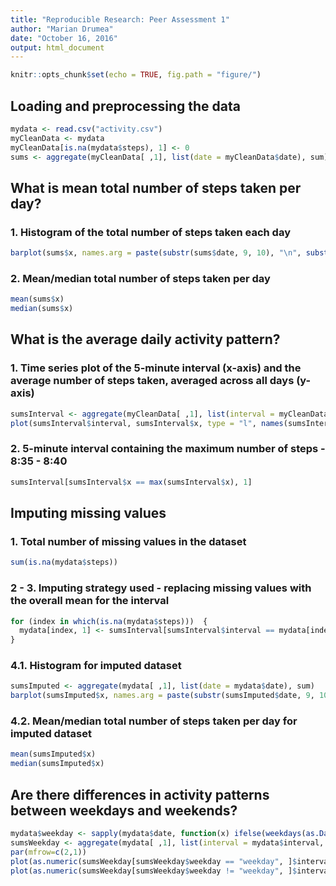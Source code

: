 ---
title: "Reproducible Research: Peer Assessment 1"
author: "Marian Drumea"
date: "October 16, 2016"
output: html_document
---

```{r setup, include=FALSE}
knitr::opts_chunk$set(echo = TRUE, fig.path = "figure/")
```

## Loading and preprocessing the data
```{r}
mydata <- read.csv("activity.csv")
myCleanData <- mydata
myCleanData[is.na(mydata$steps), 1] <- 0
sums <- aggregate(myCleanData[ ,1], list(date = myCleanData$date), sum)
```

## What is mean total number of steps taken per day?
### 1. Histogram of the total number of steps taken each day
```{r}
barplot(sums$x, names.arg = paste(substr(sums$date, 9, 10), "\n", substr(sums$date, 6, 7)), main = "Number of steps per day", xlab = "Date (DD/MM, all dates in 2012)", ylab = "Number of steps", cex.names = 0.75)
```

### 2. Mean/median total number of steps taken per day
```{r}
mean(sums$x)
median(sums$x)
```

## What is the average daily activity pattern?
### 1. Time series plot of the 5-minute interval (x-axis) and the average number of steps taken, averaged across all days (y-axis)
```{r}
sumsInterval <- aggregate(myCleanData[ ,1], list(interval = myCleanData$interval), mean)
plot(sumsInterval$interval, sumsInterval$x, type = "l", names(sumsInterval$interval), main = "Average Number of Steps Across All Days, by Interval", xlab = "Interval", ylab = "Number of Steps") #to finish
```

### 2. 5-minute interval containing the maximum number of steps - 8:35 - 8:40
```{r}
sumsInterval[sumsInterval$x == max(sumsInterval$x), 1]
```

## Imputing missing values
### 1. Total number of missing values in the dataset
```{r}
sum(is.na(mydata$steps))
```

### 2 - 3. Imputing strategy used - replacing missing values with the overall mean for the interval 
```{r}
for (index in which(is.na(mydata$steps)))  {
  mydata[index, 1] <- sumsInterval[sumsInterval$interval == mydata[index, 3], 2]
}
```

### 4.1. Histogram for imputed dataset 
```{r}
sumsImputed <- aggregate(mydata[ ,1], list(date = mydata$date), sum)
barplot(sumsImputed$x, names.arg = paste(substr(sumsImputed$date, 9, 10), "\n", substr(sumsImputed$date, 6, 7)), main = "Number of Steps per Day", xlab = "Date (DD/MM, all dates in 2012)", ylab = "Number of Steps", cex.names = 0.75)
```

### 4.2. Mean/median total number of steps taken per day for imputed dataset
```{r}
mean(sumsImputed$x)
median(sumsImputed$x)
```

## Are there differences in activity patterns between weekdays and weekends?
```{r}
mydata$weekday <- sapply(mydata$date, function(x) ifelse(weekdays(as.Date(x), abbreviate = TRUE) %in% c("Sat", "Sun"), "weekend", "weekday"))
sumsWeekday <- aggregate(mydata[ ,1], list(interval = mydata$interval, weekday = mydata$weekday), mean)
par(mfrow=c(2,1))
plot(as.numeric(sumsWeekday[sumsWeekday$weekday == "weekday", ]$interval), sumsWeekday[sumsWeekday$weekday == "weekday", ]$x, type = "l", main = "Number of Steps per Day During Weekdays", xlab = "Interval", ylab = "Number of Steps")
plot(as.numeric(sumsWeekday[sumsWeekday$weekday != "weekday", ]$interval), sumsWeekday[sumsWeekday$weekday != "weekday", ]$x, type = "l", main = "Number of Steps per Day During Weekends", xlab = "Interval", ylab = "Number of Steps")
```